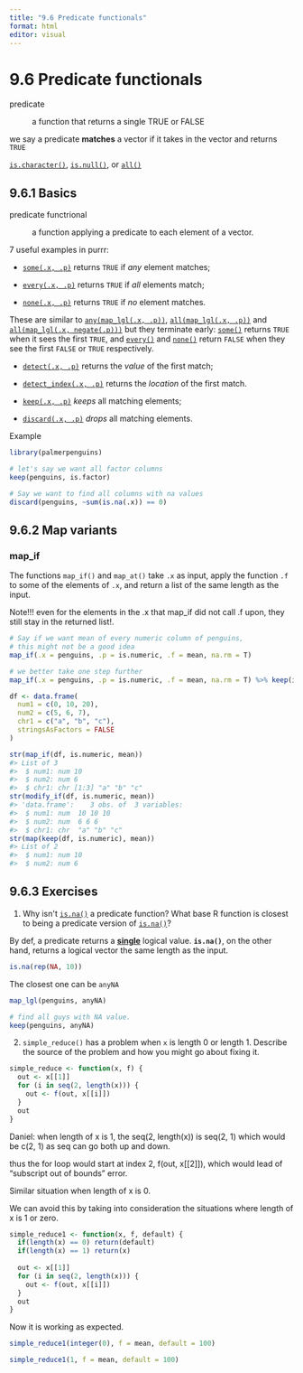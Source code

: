 ```yaml
---
title: "9.6 Predicate functionals"
format: html
editor: visual
---
```


# **9.6 Predicate functionals**

predicate

:   a function that returns a single TRUE or FALSE

we say a predicate **matches** a vector if it takes in the vector and returns `TRUE`

[`is.character()`](https://rdrr.io/r/base/character.html), [`is.null()`](https://rdrr.io/r/base/NULL.html), or [`all()`](https://rdrr.io/r/base/all.html)

## **9.6.1 Basics**

predicate functrional

:   a function applying a predicate to each element of a vector.

7 useful examples in purrr:

-   [`some(.x, .p)`](https://purrr.tidyverse.org/reference/every.html) returns `TRUE` if *any* element matches;

-   [`every(.x, .p)`](https://purrr.tidyverse.org/reference/every.html) returns `TRUE` if *all* elements match;

-   [`none(.x, .p)`](https://purrr.tidyverse.org/reference/every.html) returns `TRUE` if *no* element matches.

These are similar to [`any(map_lgl(.x, .p))`](https://rdrr.io/r/base/any.html), [`all(map_lgl(.x, .p))`](https://rdrr.io/r/base/all.html) and [`all(map_lgl(.x, negate(.p)))`](https://rdrr.io/r/base/all.html) but they terminate early: [`some()`](https://purrr.tidyverse.org/reference/every.html) returns `TRUE` when it sees the first `TRUE`, and [`every()`](https://purrr.tidyverse.org/reference/every.html) and [`none()`](https://purrr.tidyverse.org/reference/every.html) return `FALSE` when they see the first `FALSE` or `TRUE` respectively.

-   [`detect(.x, .p)`](https://purrr.tidyverse.org/reference/detect.html) returns the *value* of the first match;

-   [`detect_index(.x, .p)`](https://purrr.tidyverse.org/reference/detect.html) returns the *location* of the first match.

-   [`keep(.x, .p)`](https://purrr.tidyverse.org/reference/keep.html) *keeps* all matching elements;

-   [`discard(.x, .p)`](https://purrr.tidyverse.org/reference/keep.html) *drops* all matching elements.

Example

```r
library(palmerpenguins)

# let's say we want all factor columns 
keep(penguins, is.factor)

# Say we want to find all columns with na values
discard(penguins, ~sum(is.na(.x)) == 0)
```

## 9.6.2 Map variants

### map_if

The functions `map_if()` and `map_at()` take `.x` as input, apply the function `.f` to some of the elements of `.x`, and return a list of the same length as the input.

Note!!! even for the elements in the .x that map_if did not call .f upon, they still stay in the returned list!.

```r
# Say if we want mean of every numeric column of penguins,
# this might not be a good idea
map_if(.x = penguins, .p = is.numeric, .f = mean, na.rm = T)
```

```r
# we better take one step further
map_if(.x = penguins, .p = is.numeric, .f = mean, na.rm = T) %>% keep(is.numeric)
```

```r
df <- data.frame(
  num1 = c(0, 10, 20),
  num2 = c(5, 6, 7),
  chr1 = c("a", "b", "c"),
  stringsAsFactors = FALSE
)

str(map_if(df, is.numeric, mean))
#> List of 3
#>  $ num1: num 10
#>  $ num2: num 6
#>  $ chr1: chr [1:3] "a" "b" "c"
str(modify_if(df, is.numeric, mean))
#> 'data.frame':    3 obs. of  3 variables:
#>  $ num1: num  10 10 10
#>  $ num2: num  6 6 6
#>  $ chr1: chr  "a" "b" "c"
str(map(keep(df, is.numeric), mean))
#> List of 2
#>  $ num1: num 10
#>  $ num2: num 6
```

## 9.6.3 Exercises

1.  Why isn\'t [`is.na()`](https://rdrr.io/r/base/NA.html) a predicate function? What base R function is closest to being a predicate version of [`is.na()`](https://rdrr.io/r/base/NA.html)?

By def, a predicate returns a [**single**]{.underline} logical value. **`is.na()`**, on the other hand, returns a logical vector the same length as the input.

```r
is.na(rep(NA, 10))
```

The closest one can be `anyNA`

```r
map_lgl(penguins, anyNA)

# find all guys with NA value.
keep(penguins, anyNA)
```

2.  `simple_reduce()` has a problem when `x` is length 0 or length 1. Describe the source of the problem and how you might go about fixing it.

```r
simple_reduce <- function(x, f) {
  out <- x[[1]]
  for (i in seq(2, length(x))) {
    out <- f(out, x[[i]])
  }
  out
}
```

Daniel: when length of x is 1, the seq(2, length(x)) is seq(2, 1) which would be c(2, 1) as seq can go both up and down.

thus the for loop would start at index 2, f(out, x\[\[2\]\]), which would lead of "subscript out of bounds" error.

Similar situation when length of x is 0.

We can avoid this by taking into consideration the situations where length of x is 1 or zero.

```r
simple_reduce1 <- function(x, f, default) {
  if(length(x) == 0) return(default)
  if(length(x) == 1) return(x)
  
  out <- x[[1]]
  for (i in seq(2, length(x))) {
    out <- f(out, x[[i]])
  }
  out
}
```

Now it is working as expected.

```r
simple_reduce1(integer(0), f = mean, default = 100)

simple_reduce1(1, f = mean, default = 100)
```
